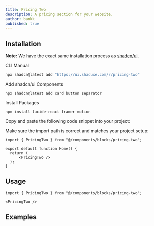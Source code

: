 ---
title: Pricing Two
description: A pricing section for your website.
author: bankk
published: true
---

## Installation

<Callout>

**Note:** We have the exact same installation process as [shadcn/ui](https://ui.shadcn.com/docs/installation/).

</Callout>

<Tabs defaultValue="cli">

<TabsList>
  <TabsTrigger value="cli">CLI</TabsTrigger>
  <TabsTrigger value="manual">Manual</TabsTrigger>
</TabsList>

<TabsContent value="cli">

```bash
npx shadcn@latest add "https://ui.shaduxe.com/r/pricing-two"
```

</TabsContent>

<TabsContent value="manual">

<Steps>

<Step title="Add shadcn/ui Components">
    Add shadcn/ui Components
</Step>

```tsx
npx shadcn@latest add card button separator
```

<Step title="Install Packages">
    Install Packages
</Step>

```tsx
npm install lucide-react framer-motion
```

<Step title="Copy the Code">
    Copy and paste the following code snippet into your project:
</Step>

<ComponentSource name="pricing-two" />

<Step>Make sure the import path is correct and matches your project setup:</Step>

```tsx {1,5} showLineNumbers
import { PricingTwo } from "@/components/blocks/pricing-two";

export default function Home() {
  return (
      <PricingTwo />
  );
}
```

</Steps>

</TabsContent>

</Tabs>

## Usage

```tsx
import { PricingTwo } from "@/components/blocks/pricing-two";
```

```tsx
<PricingTwo />
```

## Examples

<ComponentPreview name="pricing-two" />
